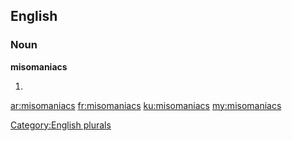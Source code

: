 ==English==

===Noun===
'''misomaniacs'''

# {{plural of|misomaniac}}

[[Category:English plurals]]

[[ar:misomaniacs]]
[[fr:misomaniacs]]
[[ku:misomaniacs]]
[[my:misomaniacs]]